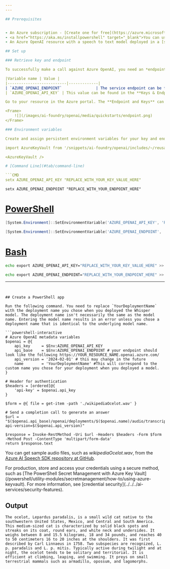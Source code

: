 ```yaml
---
---

## Prerequisites


- An Azure subscription - [Create one for free](https://azure.microsoft.com/free/cognitive-services?azure-portal=true)
- <a href="https://aka.ms/installpowershell" target="_blank">You can use either the latest version, PowerShell 7, or Windows PowerShell 5.1.</a>
- An Azure OpenAI resource with a speech to text model deployed in a [supported region](../concepts/models.md?tabs=standard-audio#standard-deployment-regional-models-by-endpoint). For more information, see [Create a resource and deploy a model with Azure OpenAI](../how-to/create-resource).

## Set up

### Retrieve key and endpoint

To successfully make a call against Azure OpenAI, you need an *endpoint* and a *key*.

|Variable name | Value |
|--------------------------|-------------|
| `AZURE_OPENAI_ENDPOINT`               | The service endpoint can be found in the **Keys & Endpoint** section when examining your resource from the Azure portal. Alternatively, you can find the endpoint via the **Deployments** page in Azure AI Foundry portal. An example endpoint is: `https://docs-test-001.openai.azure.com/`.|
| `AZURE_OPENAI_API_KEY` | This value can be found in the **Keys & Endpoint** section when examining your resource from the Azure portal. You can use either `KEY1` or `KEY2`.|

Go to your resource in the Azure portal. The **Endpoint and Keys** can be found in the **Resource Management** section. Copy your endpoint and access key as you'll need both for authenticating your API calls. You can use either `KEY1` or `KEY2`. Always having two keys allows you to securely rotate and regenerate keys without causing a service disruption.

<Frame>
    ![](/images/ai-foundry/openai/media/quickstarts/endpoint.png)
</Frame>

### Environment variables

Create and assign persistent environment variables for your key and endpoint.

import AzureKeyVault from '/snippets/ai-foundry/openai/includes/~/reusable-content/ce-skilling/azure/includes/ai-services/security/azure-key-vault.mdx'

<AzureKeyVault />

# [Command Line](#tab/command-line)

```CMD
setx AZURE_OPENAI_API_KEY "REPLACE_WITH_YOUR_KEY_VALUE_HERE" 
```

```CMD
setx AZURE_OPENAI_ENDPOINT "REPLACE_WITH_YOUR_ENDPOINT_HERE" 
```

# [PowerShell](#tab/powershell)

```powershell
[System.Environment]::SetEnvironmentVariable('AZURE_OPENAI_API_KEY', 'REPLACE_WITH_YOUR_KEY_VALUE_HERE', 'User')
```

```powershell
[System.Environment]::SetEnvironmentVariable('AZURE_OPENAI_ENDPOINT', 'REPLACE_WITH_YOUR_ENDPOINT_HERE', 'User')
```

# [Bash](#tab/bash)

```Bash
echo export AZURE_OPENAI_API_KEY="REPLACE_WITH_YOUR_KEY_VALUE_HERE" >> /etc/environment && source /etc/environment
```

```Bash
echo export AZURE_OPENAI_ENDPOINT="REPLACE_WITH_YOUR_ENDPOINT_HERE" >> /etc/environment && source /etc/environment
```
---
```


## Create a PowerShell app

Run the following command. You need to replace `YourDeploymentName` with the deployment name you chose when you deployed the Whisper model. The deployment name isn't necessarily the same as the model name. Entering the model name results in an error unless you chose a deployment name that is identical to the underlying model name.

```powershell-interactive
# Azure OpenAI metadata variables
$openai = @{
    api_key     = $Env:AZURE_OPENAI_API_KEY
    api_base    = $Env:AZURE_OPENAI_ENDPOINT # your endpoint should look like the following https://YOUR_RESOURCE_NAME.openai.azure.com/
    api_version = '2024-02-01' # this may change in the future
    name        = 'YourDeploymentName' #This will correspond to the custom name you chose for your deployment when you deployed a model.
}

# Header for authentication
$headers = [ordered]@{
    'api-key' = $openai.api_key
}

$form = @{ file = get-item -path './wikipediaOcelot.wav' }

# Send a completion call to generate an answer
$url = "$($openai.api_base)/openai/deployments/$($openai.name)/audio/transcriptions?api-version=$($openai.api_version)"

$response = Invoke-RestMethod -Uri $url -Headers $headers -Form $form -Method Post -ContentType 'multipart/form-data'
return $response.text
```

You can get sample audio files, such as *wikipediaOcelot.wav*, from the [Azure AI Speech SDK repository at GitHub](https://github.com/Azure-Samples/cognitive-services-speech-sdk/tree/master/sampledata/audiofiles).

<Info>
For production, store and access your credentials using a secure method, such as [The PowerShell Secret Management with Azure Key Vault](/powershell/utility-modules/secretmanagement/how-to/using-azure-keyvault). For more information, see [credential security](../../../ai-services/security-features).
</Info>

## Output

```text
The ocelot, Lepardus paradalis, is a small wild cat native to the southwestern United States, Mexico, and Central and South America. This medium-sized cat is characterized by solid black spots and streaks on its coat, round ears, and white neck and undersides. It weighs between 8 and 15.5 kilograms, 18 and 34 pounds, and reaches 40 to 50 centimeters 16 to 20 inches at the shoulders. It was first described by Carl Linnaeus in 1758. Two subspecies are recognized, L. p. paradalis and L. p. mitis. Typically active during twilight and at night, the ocelot tends to be solitary and territorial. It is efficient at climbing, leaping, and swimming. It preys on small terrestrial mammals such as armadillo, opossum, and lagomorphs.
```
